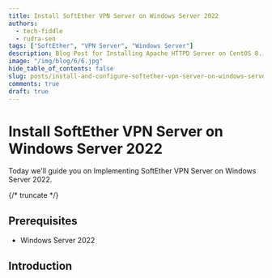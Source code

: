 ---
title: Install SoftEther VPN Server on Windows Server 2022
authors:
  - tech-fiddle
  - rudra-sen
tags: ["SoftEther", "VPN Server", "Windows Server"]
description: Blog Post for Installing Apache HTTPD Server on CentOS 8.
image: "/img/blog/6/6.jpg"
hide_table_of_contents: false
slug: posts/install-and-configure-softether-vpn-server-on-windows-server-2022
comments: true
draft: true
---

# Install SoftEther VPN Server on Windows Server 2022

Today we'll guide you on Implementing SoftEther VPN Server on Windows Server 2022.

{/* truncate */}

## Prerequisites

- Windows Server 2022

## Introduction
